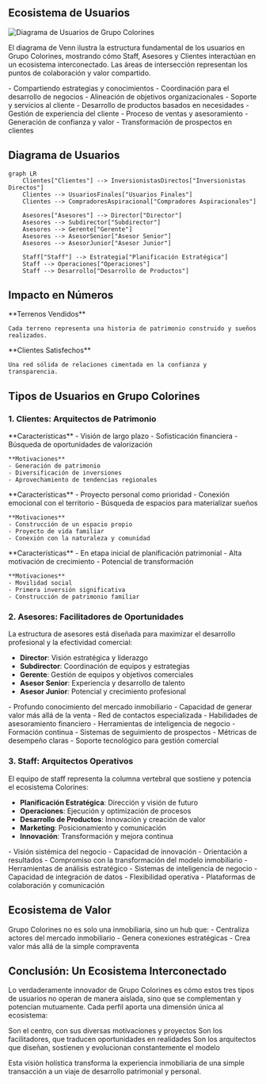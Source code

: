## Ecosistema de Usuarios

![Diagrama de Usuarios de Grupo Colorines](/images/venn-diagram.jpg)

El diagrama de Venn ilustra la estructura fundamental de los usuarios en Grupo Colorines, mostrando cómo Staff, Asesores y Clientes interactúan en un ecosistema interconectado. Las áreas de intersección representan los puntos de colaboración y valor compartido.

<CardGroup cols={3}>
  <Card title="Intersección Staff y Asesores" icon="handshake">
    - Compartiendo estrategias y conocimientos
    - Coordinación para el desarrollo de negocios
    - Alineación de objetivos organizacionales
  </Card>
  <Card title="Intersección Staff y Clientes" icon="users-gear">
    - Soporte y servicios al cliente
    - Desarrollo de productos basados en necesidades
    - Gestión de experiencia del cliente
  </Card>
  <Card title="Intersección Asesores y Clientes" icon="user-tie">
    - Proceso de ventas y asesoramiento
    - Generación de confianza y valor
    - Transformación de prospectos en clientes
  </Card>
</CardGroup>

## Diagrama de Usuarios

```mermaid
graph LR
    Clientes["Clientes"] --> InversionistasDirectos["Inversionistas Directos"]
    Clientes --> UsuariosFinales["Usuarios Finales"]
    Clientes --> CompradoresAspiracional["Compradores Aspiracionales"]

    Asesores["Asesores"] --> Director["Director"]
    Asesores --> Subdirector["Subdirector"]
    Asesores --> Gerente["Gerente"]
    Asesores --> AsesorSenior["Asesor Senior"]
    Asesores --> AsesorJunior["Asesor Junior"]

    Staff["Staff"] --> Estrategia["Planificación Estratégica"]
    Staff --> Operaciones["Operaciones"]
    Staff --> Desarrollo["Desarrollo de Productos"]
```

## Impacto en Números

<CardGroup cols={2}>
  <Card title="16,000+" icon="chart-line">
    **Terrenos Vendidos**
    
    Cada terreno representa una historia de patrimonio construido y sueños realizados.
  </Card>
  <Card title="12,500+" icon="handshake">
    **Clientes Satisfechos**
    
    Una red sólida de relaciones cimentada en la confianza y transparencia.
  </Card>
</CardGroup>

## Tipos de Usuarios en Grupo Colorines

### 1. Clientes: Arquitectos de Patrimonio

<CardGroup cols={3}>
  <Card title="Inversionistas Estratégicos" icon="chart-line">
    **Características**
    - Visión de largo plazo
    - Sofisticación financiera
    - Búsqueda de oportunidades de valorización
    
    **Motivaciones**
    - Generación de patrimonio
    - Diversificación de inversiones
    - Aprovechamiento de tendencias regionales
  </Card>
  <Card title="Usuarios Finales" icon="house-user">
    **Características**
    - Proyecto personal como prioridad
    - Conexión emocional con el territorio
    - Búsqueda de espacios para materializar sueños
    
    **Motivaciones**
    - Construcción de un espacio propio
    - Proyecto de vida familiar
    - Conexión con la naturaleza y comunidad
  </Card>
  <Card title="Compradores Aspiracionales" icon="seedling">
    **Características**
    - En etapa inicial de planificación patrimonial
    - Alta motivación de crecimiento
    - Potencial de transformación
    
    **Motivaciones**
    - Movilidad social
    - Primera inversión significativa
    - Construcción de patrimonio familiar
  </Card>
</CardGroup>

### 2. Asesores: Facilitadores de Oportunidades

<Card title="Estructura Jerárquica" icon="sitemap">
  La estructura de asesores está diseñada para maximizar el desarrollo profesional y la efectividad comercial:
  
  - **Director**: Visión estratégica y liderazgo
  - **Subdirector**: Coordinación de equipos y estrategias
  - **Gerente**: Gestión de equipos y objetivos comerciales
  - **Asesor Senior**: Experiencia y desarrollo de talento
  - **Asesor Junior**: Potencial y crecimiento profesional
</Card>

<CardGroup cols={2}>
  <Card title="Características" icon="user-check">
    - Profundo conocimiento del mercado inmobiliario
    - Capacidad de generar valor más allá de la venta
    - Red de contactos especializada
    - Habilidades de asesoramiento financiero
  </Card>
  <Card title="Necesidades" icon="puzzle-piece">
    - Herramientas de inteligencia de negocio
    - Formación continua
    - Sistemas de seguimiento de prospectos
    - Métricas de desempeño claras
    - Soporte tecnológico para gestión comercial
  </Card>
</CardGroup>

### 3. Staff: Arquitectos Operativos

<Card title="Áreas de Especialización" icon="diagram-project">
  El equipo de staff representa la columna vertebral que sostiene y potencia el ecosistema Colorines:
  
  - **Planificación Estratégica**: Dirección y visión de futuro
  - **Operaciones**: Ejecución y optimización de procesos
  - **Desarrollo de Productos**: Innovación y creación de valor
  - **Marketing**: Posicionamiento y comunicación
  - **Innovación**: Transformación y mejora continua
</Card>

<CardGroup cols={2}>
  <Card title="Características" icon="gears">
    - Visión sistémica del negocio
    - Capacidad de innovación
    - Orientación a resultados
    - Compromiso con la transformación del modelo inmobiliario
  </Card>
  <Card title="Necesidades" icon="toolbox">
    - Herramientas de análisis estratégico
    - Sistemas de inteligencia de negocio
    - Capacidad de integración de datos
    - Flexibilidad operativa
    - Plataformas de colaboración y comunicación
  </Card>
</CardGroup>

## Ecosistema de Valor

<Card title="Un Hub Inmobiliario Integral" icon="network-wired">
  Grupo Colorines no es solo una inmobiliaria, sino un hub que:
  - Centraliza actores del mercado inmobiliario
  - Genera conexiones estratégicas
  - Crea valor más allá de la simple compraventa
</Card>

## Conclusión: Un Ecosistema Interconectado

Lo verdaderamente innovador de Grupo Colorines es cómo estos tres tipos de usuarios no operan de manera aislada, sino que se complementan y potencian mutuamente. Cada perfil aporta una dimensión única al ecosistema:

<CardGroup cols={3}>
  <Card title="Clientes" icon="users">
    Son el centro, con sus diversas motivaciones y proyectos
  </Card>
  <Card title="Asesores" icon="user-tie">
    Son los facilitadores, que traducen oportunidades en realidades
  </Card>
  <Card title="Staff" icon="building-user">
    Son los arquitectos que diseñan, sostienen y evolucionan constantemente el modelo
  </Card>
</CardGroup>

Esta visión holística transforma la experiencia inmobiliaria de una simple transacción a un viaje de desarrollo patrimonial y personal.
